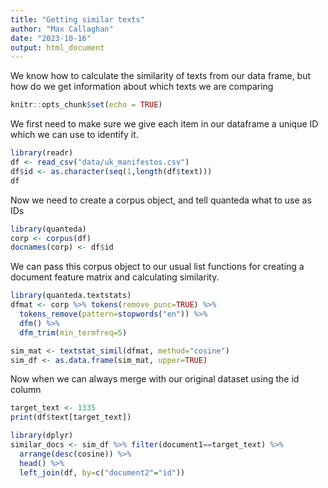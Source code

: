 ```yaml
---
title: "Getting similar texts"
author: "Max Callaghan"
date: "2023-10-16"
output: html_document
---
```


We know how to calculate the similarity of texts from our data frame, but how do we get information about which texts we are comparing

```r
knitr::opts_chunk$set(echo = TRUE)
```

We first need to make sure we give each item in our dataframe a unique ID which we can use to identify it.

```r
library(readr)
df <- read_csv("data/uk_manifestos.csv")
df$id <- as.character(seq(1,length(df$text)))
df
```

Now we need to create a corpus object, and tell quanteda what to use as IDs

```r
library(quanteda)
corp <- corpus(df)
docnames(corp) <- df$id
```

We can pass this corpus object to our usual list functions for creating a document feature matrix and calculating similarity.

```r
library(quanteda.textstats)
dfmat <- corp %>% tokens(remove_punc=TRUE) %>%
  tokens_remove(pattern=stopwords("en")) %>%
  dfm() %>%
  dfm_trim(min_termfreq=5)

sim_mat <- textstat_simil(dfmat, method="cosine")
sim_df <- as.data.frame(sim_mat, upper=TRUE)
```

Now when we can always merge with our original dataset using the id column

```r
target_text <- 1335
print(df$text[target_text])

library(dplyr)
similar_docs <- sim_df %>% filter(document1==target_text) %>%
  arrange(desc(cosine)) %>%
  head() %>%
  left_join(df, by=c("document2"="id"))
```



